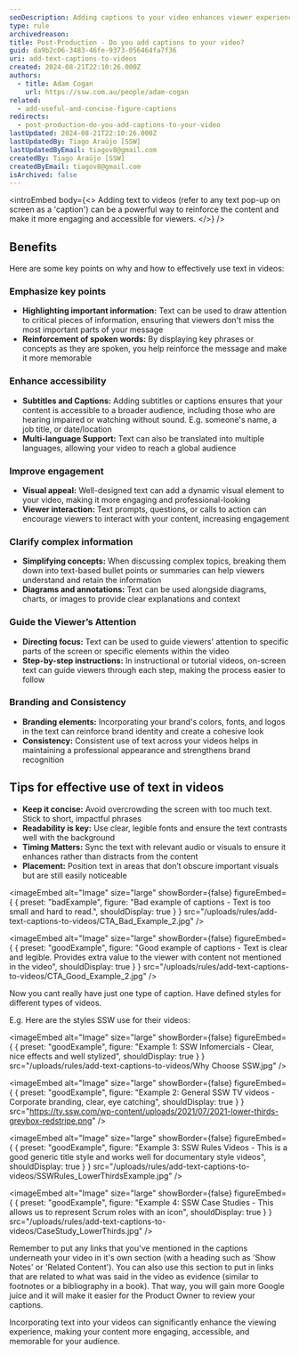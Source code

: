 ```yaml
---
seoDescription: Adding captions to your video enhances viewer experience by providing extra information and context not fully explained by speakers
type: rule
archivedreason:
title: Post-Production - Do you add captions to your video?
guid: da9b2c06-3483-46fe-9373-056464fa7f36
uri: add-text-captions-to-videos
created: 2024-08-21T22:10:26.000Z
authors:
  - title: Adam Cogan
    url: https://ssw.com.au/people/adam-cogan
related:
  - add-useful-and-concise-figure-captions
redirects:
  - post-production-do-you-add-captions-to-your-video
lastUpdated: 2024-08-21T22:10:26.000Z
lastUpdatedBy: Tiago Araújo [SSW]
lastUpdatedByEmail: tiagov8@gmail.com
createdBy: Tiago Araújo [SSW]
createdByEmail: tiagov8@gmail.com
isArchived: false
---
```


<introEmbed
  body={<>
Adding text to videos (refer to any text pop-up on screen as a 'caption') can be a powerful way to reinforce the content and make it more engaging and accessible for viewers.
  </>}
/>
## Benefits

Here are some key points on why and how to effectively use text in videos:

### Emphasize key points

* **Highlighting important information:** Text can be used to draw attention to critical pieces of information, ensuring that viewers don't miss the most important parts of your message
* **Reinforcement of spoken words:** By displaying key phrases or concepts as they are spoken, you help reinforce the message and make it more memorable

### Enhance accessibility

* **Subtitles and Captions:** Adding subtitles or captions ensures that your content is accessible to a broader audience, including those who are hearing impaired or watching without sound. E.g. someone's name, a job title, or date/location
* **Multi-language Support:** Text can also be translated into multiple languages, allowing your video to reach a global audience

### Improve engagement

* **Visual appeal:** Well-designed text can add a dynamic visual element to your video, making it more engaging and professional-looking
* **Viewer interaction:** Text prompts, questions, or calls to action can encourage viewers to interact with your content, increasing engagement

### Clarify complex information

* **Simplifying concepts:** When discussing complex topics, breaking them down into text-based bullet points or summaries can help viewers understand and retain the information
* **Diagrams and annotations:** Text can be used alongside diagrams, charts, or images to provide clear explanations and context

### Guide the Viewer’s Attention

* **Directing focus:** Text can be used to guide viewers' attention to specific parts of the screen or specific elements within the video
* **Step-by-step instructions:** In instructional or tutorial videos, on-screen text can guide viewers through each step, making the process easier to follow

### Branding and Consistency

* **Branding elements:** Incorporating your brand's colors, fonts, and logos in the text can reinforce brand identity and create a cohesive look
* **Consistency:** Consistent use of text across your videos helps in maintaining a professional appearance and strengthens brand recognition

## Tips for effective use of text in videos

* **Keep it concise:** Avoid overcrowding the screen with too much text. Stick to short, impactful phrases
* **Readability is key:** Use clear, legible fonts and ensure the text contrasts well with the background
* **Timing Matters:** Sync the text with relevant audio or visuals to ensure it enhances rather than distracts from the content
* **Placement:** Position text in areas that don’t obscure important visuals but are still easily noticeable

<imageEmbed
  alt="Image"
  size="large"
  showBorder={false}
  figureEmbed={ {
    preset: "badExample",
    figure: "Bad example of captions - Text is too small and hard to read.",
    shouldDisplay: true
  } }
  src="/uploads/rules/add-text-captions-to-videos/CTA_Bad_Example_2.jpg"
/>


<imageEmbed
  alt="Image"
  size="large"
  showBorder={false}
  figureEmbed={ {
    preset: "goodExample",
    figure: "Good example of captions - Text is clear and legible. Provides extra value to the viewer with content not mentioned in the video",
    shouldDisplay: true
  } }
  src="/uploads/rules/add-text-captions-to-videos/CTA_Good_Example_2.jpg"
/>


Now you cant really have just one type of caption. Have defined styles for different types of videos.

E.g. Here are the styles SSW use for their videos:

<imageEmbed
  alt="Image"
  size="large"
  showBorder={false}
  figureEmbed={ {
    preset: "goodExample",
    figure: "Example 1: SSW Infomercials - Clear, nice effects and well stylized",
    shouldDisplay: true
  } }
  src="/uploads/rules/add-text-captions-to-videos/Why Choose SSW.jpg"
/>


<imageEmbed
  alt="Image"
  size="large"
  showBorder={false}
  figureEmbed={ {
    preset: "goodExample",
    figure: "Example 2: General SSW TV videos - Corporate branding, clear, eye catching",
    shouldDisplay: true
  } }
  src="https://tv.ssw.com/wp-content/uploads/2021/07/2021-lower-thirds-greybox-redstripe.png"
/>


<imageEmbed
  alt="Image"
  size="large"
  showBorder={false}
  figureEmbed={ {
    preset: "goodExample",
    figure: "Example 3: SSW Rules Videos - This is a good generic title style and works well for documentary style videos",
    shouldDisplay: true
  } }
  src="/uploads/rules/add-text-captions-to-videos/SSWRules_LowerThirdsExample.jpg"
/>


<imageEmbed
  alt="Image"
  size="large"
  showBorder={false}
  figureEmbed={ {
    preset: "goodExample",
    figure: "Example 4: SSW Case Studies - This allows us to represent Scrum roles with an icon",
    shouldDisplay: true
  } }
  src="/uploads/rules/add-text-captions-to-videos/CaseStudy_LowerThirds.jpg"
/>


Remember to put any links that you've mentioned in the captions underneath your video in it's own section (with a heading such as 'Show Notes' or 'Related Content'). You can also use this section to put in links that are related to what was said in the video as evidence (similar to footnotes or a bibliography in a book). That way, you will gain more Google juice and it will make it easier for the Product Owner to review your captions.

Incorporating text into your videos can significantly enhance the viewing experience, making your content more engaging, accessible, and memorable for your audience.
